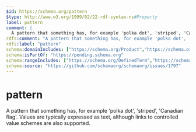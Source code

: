 ```yaml
---
$id: https://schema.org/pattern
$type: http://www.w3.org/1999/02/22-rdf-syntax-ns#Property
label: pattern
comment: |
  A pattern that something has, for example 'polka dot', 'striped', 'Canadian flag'. Values are typically expressed as text, although links to controlled value schemes are also supported.
rdfs:comment: "A pattern that something has, for example 'polka dot', 'striped', 'Canadian flag'. Values are typically expressed as text, although links to controlled value schemes are also supported."
rdfs:label: "pattern"
schema:domainIncludes: ["https://schema.org/Product","https://schema.org/CreativeWork"]
schema:isPartOf: "https://pending.schema.org"
schema:rangeIncludes: ["https://schema.org/DefinedTerm","https://schema.org/Text"]
schema:source: "https://github.com/schemaorg/schemaorg/issues/1797"
---
```


# pattern

A pattern that something has, for example 'polka dot', 'striped', 'Canadian flag'. Values are typically expressed as text, although links to controlled value schemes are also supported.

